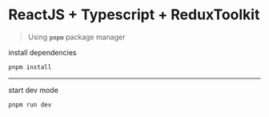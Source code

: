 <h1>ReactJS + Typescript + ReduxToolkit</h1>

> Using **`pnpm`** package manager

install dependencies

```bash
pnpm install
```

---

start dev mode

```bash
pnpm run dev
```